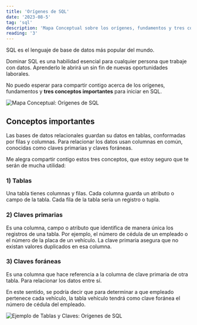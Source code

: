 ```yaml
---
title: 'Orígenes de SQL'
date: '2023-08-5'
tag: 'sql'
description: 'Mapa Conceptual sobre los orígenes, fundamentos y tres conceptos importantes de SQL'
reading: '3'
---
```


SQL es el lenguaje de base de datos más popular del mundo.

Dominar SQL es una habilidad esencial para cualquier persona que trabaje con datos. Aprenderlo le abrirá un sin fin de nuevas oportunidades laborales.

No puedo esperar para compartir contigo acerca de los orígenes, fundamentos y **tres conceptos importantes** para iniciar en SQL.

![Mapa Conceptual: Orígenes de SQL](https://tizanasoft.com/static/01_ORIGENES_DE_SQL.png)

## Conceptos importantes

Las bases de datos relacionales guardan su datos en tablas, conformadas por filas y columnas. Para relacionar los datos usan columnas en común, conocidas como claves primarias y claves foráneas.

Me alegra compartir contigo estos tres conceptos, que estoy seguro que te serán de mucha utilidad:

### 1) Tablas

Una tabla tienes columnas y filas. Cada columna guarda un atributo o campo de la tabla. Cada fila de la tabla sería un registro o tupla.

### 2) Claves primarias

Es una columna, campo o atributo que identifica de manera única los registros de una tabla. Por ejemplo, el número de cédula de un empleado o el número de la placa de un vehículo. La clave primaria asegura que no existan valores duplicados en esa columna.

### 3) Claves foráneas

Es una columna que hace referencia a la columna de clave primaria de otra tabla. Para relacionar los datos entre sí.

En este sentido, se podría decir que para determinar a que empleado pertenece cada vehículo, la tabla vehículo tendrá como clave foránea el número de cédula del empleado.

![Ejemplo de Tablas y Claves: Orígenes de SQL](https://tizanasoft.com/static/TABLAS_Y_CLAVES.png)
